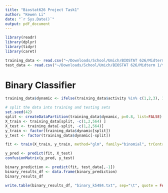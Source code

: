 ```yaml
---
title: "Biostat626 Project Task1"
author: "Kewen Li"
date: "`r Sys.Date()`"
output: pdf_document
---
```

```r
library(readr)
library(dplyr)
library(tidyr)
library(caret)
```

```r
training_data <- read.csv("~/Downloads/School/Umich/BIOSTAT 626/Midterm 1/training_data.txt", sep="", stringsAsFactors=TRUE)
test_data <- read.csv("~/Downloads/School/Umich/BIOSTAT 626/Midterm 1/test_data.txt", sep="")
```

# Binary Classifier
```r
training_data$dynamic <- ifelse(training_data$activity %in% c(1,2,3), 1, 0)
```
```r

# split the data into training and testing sets
set.seed(42)
split <- createDataPartition(training_data$dynamic, p=0.8, list=FALSE)
X_train <- training_data[split, -c(1,2,564) ]
X_test <- training_data[-split, -c(1,2,564)]
y_train <- factor(training_data$dynamic[split])
y_test <- factor(training_data$dynamic[-split])
```


```r

fit <- train(X_train, y_train, method="glm", family="binomial", trControl=trainControl(method="none"))
```
```r
y_pred <- predict(fit, X_test)
confusionMatrix(y_pred, y_test)
```
```r
binary_prediction <- predict(fit, test_data[,-1])
binary_results_df <- data.frame(binary_prediction)
binary_results_df
```
```r
write.table(binary_results_df, "binary_k5484.txt", sep="\t", quote = FALSE, row.names=FALSE,col.names=FALSE)
```
